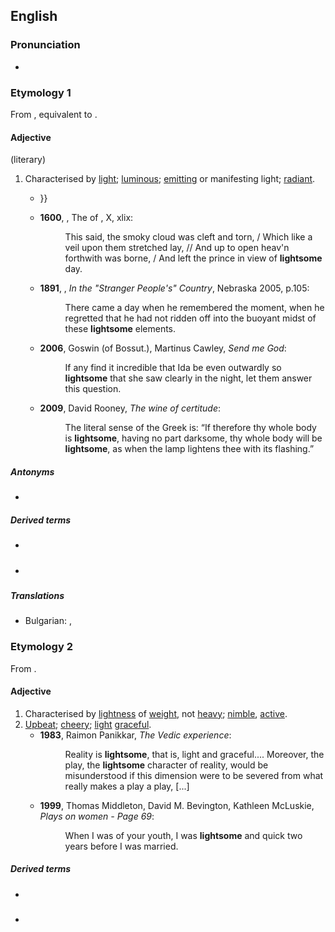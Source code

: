 ==English==

===Pronunciation===
* {{a|UK}} {{IPA|en|/ˈlʌɪtsəm/}}

===Etymology 1===
From {{inh|en|enm|lightsum}}, equivalent to {{affix|en|[[light#Etymology_3|light]]|pos1=a|t1=bright|[[-some#Etymology_1|-some]]|pos2=suffix forming adjectives|t2=very like, same as}}.

====Adjective====
{{en-adj}}
(literary)
# Characterised by [[light]]; [[luminous]]; [[emitting]] or manifesting light; [[radiant]].
#* {{RQ:Spenser Faerie Queene|book=III|canto=VII|passage=While in their mothers wombe enclosd they were, / Ere they into the '''lightsom''' world were brought, / In fleshly lust were mingled both yfere {{...}}}}
#* '''1600''', {{w|Edward Fairfax}}, The ''{{w|Jerusalem Delivered}}'' of {{w|Torquato Tasso|Tasso}}, X, xlix:
#*: This said, the smoky cloud was cleft and torn, / Which like a veil upon them stretched lay, // And up to open heav'n forthwith was borne, / And left the prince in view of '''lightsome''' day.
#* '''1891''', {{w|Mary Noailles Murfree}}, ''In the "Stranger People's" Country'', Nebraska 2005, p.105:
#*: There came a day when he remembered the moment, when he regretted that he had not ridden off into the buoyant midst of these '''lightsome''' elements.
#* '''2006''', Goswin (of Bossut.), Martinus Cawley, ''Send me God'':
#*: If any find it incredible that Ida be even outwardly so '''lightsome''' that she saw clearly in the night, let them answer this question.
#* '''2009''', David Rooney, ''The wine of certitude'':
#*: The literal sense of the Greek is: “If therefore thy whole body is '''lightsome''', having no part darksome, thy whole body will be '''lightsome''', as when the lamp lightens thee with its flashing.”

=====Antonyms=====
* {{l|en|darksome}}

=====Derived terms=====
* {{l|en|lightsomely|pos=adverb}} {{q|archaic}}
* {{l|en|lightsomeness|pos=noun}} {{q|archaic}}

=====Translations=====
{{trans-top|[[luminous]]}}
* Bulgarian: {{t+|bg|светъл}}, {{t+|bg|сияен}}
{{trans-mid}}

{{trans-bottom}}

===Etymology 2===
From {{affix|en|[[light#Etymology_4|light]]|pos1=a|t1=not heavy|[[-some#Etymology_1|-some]]|pos2=suffix forming adjectives|t2=very like, same as}}.

====Adjective====
{{en-adj}}

# Characterised by [[lightness]] of [[weight]], not [[heavy]]; [[nimble]], [[active]].
# [[upbeat|Upbeat]]; [[cheery]]; [[light]] [[graceful]].
#* '''1983''', Raimon Panikkar, ''The Vedic experience'':
#*: Reality is '''lightsome''', that is, light and graceful.... Moreover, the play, the '''lightsome''' character of reality, would be misunderstood if this dimension were to be severed from what really makes a play a play, [...]
#* '''1999''', Thomas Middleton, David M. Bevington, Kathleen McLuskie, ''Plays on women - Page 69'':
#*: When I was of your youth, I was '''lightsome''' and quick two years before I was married.

=====Derived terms=====
* {{l|en|lightsomely|pos=adverb}} {{q|archaic}}
* {{l|en|lightsomeness|pos=noun}} {{q|archaic}}